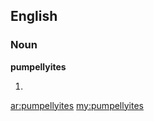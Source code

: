 ==English==

===Noun===
'''pumpellyites'''

# {{plural of|pumpellyite}}

[[ar:pumpellyites]]
[[my:pumpellyites]]